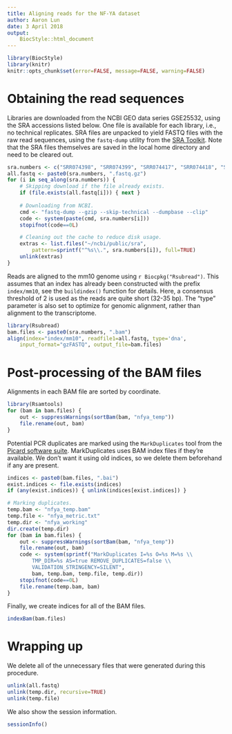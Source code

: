 ```yaml
---
title: Aligning reads for the NF-YA dataset
author: Aaron Lun
date: 3 April 2018
output:
    BiocStyle::html_document
---
```


```r
library(BiocStyle)
library(knitr)
knitr::opts_chunk$set(error=FALSE, message=FALSE, warning=FALSE)
```

# Obtaining the read sequences 

Libraries are downloaded from the NCBI GEO data series GSE25532, using the SRA accessions listed below.
One file is available for each library, i.e., no technical replicates.
SRA files are unpacked to yield FASTQ files with the raw read sequences, using the `fastq-dump` utility from the [SRA Toolkit](http://www.ncbi.nlm.nih.gov/Traces/sra/?view=software).
Note that the SRA files themselves are saved in the local home directory and need to be cleared out.

```r
sra.numbers <- c("SRR074398", "SRR074399", "SRR074417", "SRR074418", "SRR074401")
all.fastq <- paste0(sra.numbers, ".fastq.gz")
for (i in seq_along(sra.numbers)) {
    # Skipping download if the file already exists.
    if (file.exists(all.fastq[i])) { next } 
    
    # Downloading from NCBI.
    cmd <- "fastq-dump --gzip --skip-technical --dumpbase --clip"
    code <- system(paste(cmd, sra.numbers[i]))
    stopifnot(code==0L)

    # Cleaning out the cache to reduce disk usage.
    extras <- list.files("~/ncbi/public/sra", 
        pattern=sprintf("^%s\\.", sra.numbers[i]), full=TRUE)
    unlink(extras)
}
```

Reads are aligned to the mm10 genome using `r Biocpkg("Rsubread")`.
This assumes that an index has already been constructed with the prefix `index/mm10`, see the `buildindex()` function for details.
Here, a consensus threshold of 2 is used as the reads are quite short (32-35 bp).
The "type" parameter is also set to optimize for genomic alignment, rather than alignment to the transcriptome.

```r
library(Rsubread)
bam.files <- paste0(sra.numbers, ".bam")
align(index="index/mm10", readfile1=all.fastq, type='dna', 
    input_format="gzFASTQ", output_file=bam.files)
```

# Post-processing of the BAM files

Alignments in each BAM file are sorted by coordinate.

```r
library(Rsamtools)
for (bam in bam.files) {
    out <- suppressWarnings(sortBam(bam, "nfya_temp"))
    file.rename(out, bam)
}
```

Potential PCR duplicates are marked using the `MarkDuplicates` tool from the [Picard software suite](http://broadinstitute.github.io/picard).
MarkDuplicates uses BAM index files if they're available.
We don't want it using old indices, so we delete them beforehand if any are present.

```r
indices <- paste0(bam.files, ".bai")
exist.indices <- file.exists(indices)
if (any(exist.indices)) { unlink(indices[exist.indices]) }

# Marking duplicates.
temp.bam <- "nfya_temp.bam"
temp.file <- "nfya_metric.txt"
temp.dir <- "nfya_working"
dir.create(temp.dir)
for (bam in bam.files) {
    out <- suppressWarnings(sortBam(bam, "nfya_temp"))
    file.rename(out, bam)
    code <- system(sprintf("MarkDuplicates I=%s O=%s M=%s \\
        TMP_DIR=%s AS=true REMOVE_DUPLICATES=false \\
        VALIDATION_STRINGENCY=SILENT",
        bam, temp.bam, temp.file, temp.dir))
    stopifnot(code==0L)
    file.rename(temp.bam, bam)
}
```

Finally, we create indices for all of the BAM files.

```r
indexBam(bam.files)
```

# Wrapping up

We delete all of the unnecessary files that were generated during this procedure.

```r
unlink(all.fastq)
unlink(temp.dir, recursive=TRUE)
unlink(temp.file)    
```

We also show the session information.

```r
sessionInfo()
```
